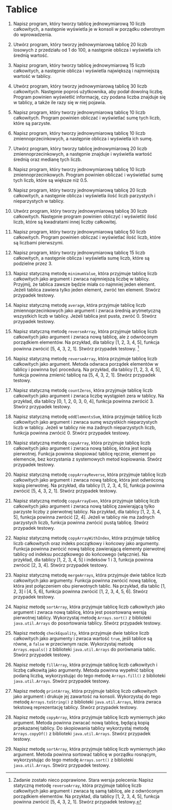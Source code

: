 # Tablice

1. Napisz program, który tworzy tablicę jednowymiarową 10 liczb całkowitych, a następnie wyświetla je w konsoli w porządku odwrotnym do wprowadzenia.

2. Utwórz program, który tworzy jednowymiarową tablicę 20 liczb losowych z przedziału od 1 do 100, a następnie oblicza i wyświetla ich średnią wartość.

3. Napisz program, który tworzy tablicę jednowymiarową 15 liczb całkowitych, a następnie oblicza i wyświetla największą i najmniejszą wartość w tablicy.

4. Utwórz program, który tworzy jednowymiarową tablicę 30 liczb całkowitych. Następnie poproś użytkownika, aby podał dowolną liczbę. Program powinien wyświetlić informację, czy podana liczba znajduje się w tablicy, a także ile razy się w niej pojawia.

5. Napisz program, który tworzy jednowymiarową tablicę 10 liczb całkowitych. Program powinien obliczać i wyświetlać sumę tych liczb, które są parzyste.

6. Napisz program, który tworzy jednowymiarową tablicę 10 liczb zmiennoprzecinkowych, a następnie oblicza i wyświetla ich sumę.

7. Utwórz program, który tworzy tablicę jednowymiarową 20 liczb zmiennoprzecinkowych, a następnie znajduje i wyświetla wartość średnią oraz medianę tych liczb.

8. Napisz program, który tworzy jednowymiarową tablicę 10 liczb zmiennoprzecinkowych. Program powinien obliczać i wyświetlać sumę tych liczb, które są większe niż 0.5.

9. Napisz program, który tworzy jednowymiarową tablicę 20 liczb całkowitych, a następnie oblicza i wyświetla ilość liczb parzystych i nieparzystych w tablicy.

10. Utwórz program, który tworzy jednowymiarową tablicę 30 liczb całkowitych. Następnie program powinien obliczyć i wyświetlić ilość liczb, które są kwadratami innej liczby całkowitej.

11. Napisz program, który tworzy jednowymiarową tablicę 50 liczb całkowitych. Program powinien obliczać i wyświetlać ilość liczb, które są liczbami pierwszymi.

12. Napisz program, który tworzy jednowymiarową tablicę 15 liczb całkowitych, a następnie oblicza i wyświetla sumę liczb, które są podzielne przez 3.

13. Napisz statyczną metodę `minimumValue`, która przyjmuje tablicę liczb całkowitych jako argument i zwraca najmniejszą liczbę w tablicy. Przyjmij, że tablica zawsze będzie miała co najmniej jeden element. Jeżeli tablica zawiera tylko jeden element, zwróć ten element. Stwórz przypadek testowy.

14. Napisz statyczną metodę `average`, która przyjmuje tablicę liczb zmiennoprzecinkowych jako argument i zwraca średnią arytmetyczną wszystkich liczb w tablicy. Jeżeli tablica jest pusta, zwróć 0. Stwórz przypadek testowy.

15. Napisz statyczną metodę `reverseArray`, która przyjmuje tablicę liczb całkowitych jako argument i zwraca nową tablicę, ale z odwróconym porządkiem elementów. Na przykład, dla tablicy [1, 2, 3, 4, 5], funkcja powinna zwrócić [5, 4, 3, 2, 1]. Stwórz przypadek testowy. [^2]

[^2]: Zadanie zostało nieco poprawione. Stara wersja polecenia: Napisz statyczną metodę `reverseArray`, która przyjmuje tablicę liczb całkowitych jako argument i zwraca tę samą tablicę, ale z odwróconym porządkiem elementów. Na przykład, dla tablicy [1, 2, 3, 4, 5], funkcja powinna zwrócić [5, 4, 3, 2, 1]. Stwórz przypadek testowy.

16. Napisz statyczną metodę `reverseArray`, która przyjmuje tablicę liczb całkowitych jako argument. Metoda odwraca porządek elementów w tablicy i powinna być procedurą. Na przykład, dla tablicy [1, 2, 3, 4, 5], funkcja powinna zmienić tablicę na [5, 4, 3, 2, 1]. Stwórz przypadek testowy.

17. Napisz statyczną metodę `countZeros`, która przyjmuje tablicę liczb całkowitych jako argument i zwraca liczbę wystąpień zera w tablicy. Na przykład, dla tablicy [0, 1, 2, 0, 3, 0, 4], funkcja powinna zwrócić 3. Stwórz przypadek testowy.

18. Napisz statyczną metodę `oddElementsSum`, która przyjmuje tablicę liczb całkowitych jako argument i zwraca sumę wszystkich nieparzystych liczb w tablicy. Jeżeli w tablicy nie ma żadnych nieparzystych liczb, funkcja powinna zwrócić 0. Stwórz przypadek testowy.

19. Napisz statyczną metodę `copyArray`, która przyjmuje tablicę liczb całkowitych jako argument i zwraca nową tablicę, która jest kopią pierwotnej. Funkcja powinna skopiować tablicę ręcznie, element po elemencie, bez korzystania z systemowych metod kopiowania. Stwórz przypadek testowy.

20. Napisz statyczną metodę `copyArrayReverse`, która przyjmuje tablicę liczb całkowitych jako argument i zwraca nową tablicę, która jest odwróconą kopią pierwotnej. Na przykład, dla tablicy [1, 2, 3, 4, 5], funkcja powinna zwrócić [5, 4, 3, 2, 1]. Stwórz przypadek testowy.

21. Napisz statyczną metodę `copyArrayEven`, która przyjmuje tablicę liczb całkowitych jako argument i zwraca nową tablicę zawierającą tylko parzyste liczby z pierwotnej tablicy. Na przykład, dla tablicy [1, 2, 3, 4, 5], funkcja powinna zwrócić [2, 4]. Jeżeli w tablicy nie ma żadnych parzystych liczb, funkcja powinna zwrócić pustą tablicę. Stwórz przypadek testowy.

22. Napisz statyczną metodę `copyArrayWithIndex`, która przyjmuje tablicę liczb całkowitych oraz indeks początkowy i końcowy jako argumenty. Funkcja powinna zwrócić nową tablicę zawierającą elementy pierwotnej tablicy od indeksu początkowego do końcowego (włącznie). Na przykład, dla tablicy [1, 2, 3, 4, 5] i indeksów 1 i 3, funkcja powinna zwrócić [2, 3, 4]. Stwórz przypadek testowy.

23. Napisz statyczną metodę `mergeArrays`, która przyjmuje dwie tablice liczb całkowitych jako argumenty. Funkcja powinna zwrócić nową tablicę, która jest połączeniem obu pierwotnych tablic. Na przykład, dla tablic [1, 2, 3] i [4, 5, 6], funkcja powinna zwrócić [1, 2, 3, 4, 5, 6]. Stwórz przypadek testowy.

24. Napisz metodę `sortArray`, która przyjmuje tablicę liczb całkowitych jako argument i zwraca nową tablicę, która jest posortowaną wersją pierwotnej tablicy. Wykorzystaj metodę `Arrays.sort()` z biblioteki `java.util.Arrays` do posortowania tablicy. Stwórz przypadek testowy.

25. Napisz metodę `checkEquality`, która przyjmuje dwie tablice liczb całkowitych jako argumenty i zwraca wartość `true`, jeśli tablice są równe, a `false` w przeciwnym razie. Wykorzystaj metodę `Arrays.equals()` z biblioteki `java.util.Arrays` do porównania tablic. Stwórz przypadek testowy.

26. Napisz metodę `fillArray`, która przyjmuje tablicę liczb całkowitych i liczbę całkowitą jako argumenty. Metoda powinna wypełnić tablicę podaną liczbą, wykorzystując do tego metodę `Arrays.fill()` z biblioteki `java.util.Arrays`. Stwórz przypadek testowy.

27. Napisz metodę `printArray`, która przyjmuje tablicę liczb całkowitych jako argument i drukuje jej zawartość na konsoli. Wykorzystaj do tego metodę `Arrays.toString()` z biblioteki `java.util.Arrays`, która zwraca tekstową reprezentację tablicy. Stwórz przypadek testowy.

28. Napisz metodę `copyArray`, która przyjmuje tablicę liczb wymiernych jako argument. Metoda powinna zwracać nową tablicę, będącą kopią przekazanej tablicy. Do skopiowania tablicy wykorzystaj metodę `Arrays.copyOf()` z biblioteki `java.util.Arrays`. Stwórz przypadek testowy.

29. Napisz metodę `sortArray`, która przyjmuje tablicę liczb wymiernych jako argument. Metoda powinna sortować tablicę w porządku rosnącym, wykorzystując do tego metodę `Arrays.sort()` z biblioteki `java.util.Arrays`. Stwórz przypadek testowy.

